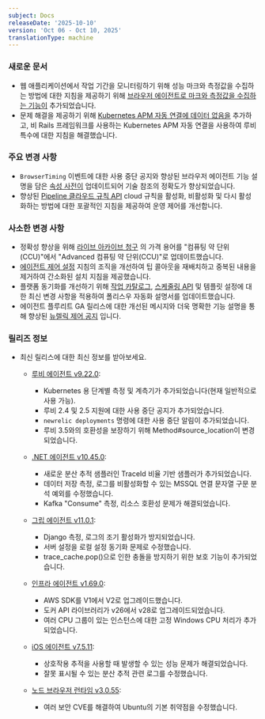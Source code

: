 ```yaml
---
subject: Docs
releaseDate: '2025-10-10'
version: 'Oct 06 - Oct 10, 2025'
translationType: machine
---
```


### 새로운 문서

* 웹 애플리케이션에서 작업 기간을 모니터링하기 위해 성능 마크와 측정값을 수집하는 방법에 대한 지침을 제공하기 위해 [브라우저 에이전트로 마크와 측정값을 수집하는 기능이](/whats-new/2025/09/whats-new-10-02-browser-marks-and-measures) 추가되었습니다.
* 문제 해결을 제공하기 위해 [Kubernetes APM 자동 연결에 데이터 없음을](/docs/apm/agents/ruby-agent/troubleshooting/no-data-kubernetes-auto-attach) 추가하고, 비 Rails 프레임워크를 사용하는 Kubernetes APM 자동 연결을 사용하여 루비 특수에 대한 지침을 해결했습니다.

### 주요 변경 사항

* `BrowserTiming` 이벤트에 대한 사용 중단 공지와 향상된 브라우저 에이전트 기능 설명을 담은 [속성 사전이](/attribute-dictionary) 업데이트되어 기술 참조의 정확도가 향상되었습니다.
* 향상된 [Pipeline 클라우드 규칙 API](/docs/new-relic-control/pipeline-control/cloud-rules-api) cloud 규칙을 활성화, 비활성화 및 다시 활성화하는 방법에 대한 포괄적인 지침을 제공하여 운영 제어를 개선합니다.

### 사소한 변경 사항

* 정확성 향상을 위해 [라이브 아카이브 청구](/docs/logs/get-started/live-archives-billing) 의 가격 용어를 &quot;컴퓨팅 약 단위(CCU)&quot;에서 &quot;Advanced 컴퓨팅 약 단위(CCU)&quot;로 업데이트했습니다.
* [에이전트 제어 설정](/docs/new-relic-control/agent-control/setup) 지침의 조직을 개선하여 팁 콜아웃을 재배치하고 중복된 내용을 제거하여 간소화된 설치 지침을 제공했습니다.
* 플랫폼 동기화를 개선하기 위해 [작업 카탈로그](/docs/workflow-automation/setup-and-configuration/actions-catalog), [스케줄링 API](/docs/workflow-automation/create-a-workflow-automation/start-schedule) 및 템플릿 설정에 대한 최신 변경 사항을 적용하여 폴리스우 자동화 설명서를 업데이트했습니다.
* 에이전트 플루리트 GA 릴리스에 대한 개선된 메시지와 더욱 명확한 기능 설명을 통해 향상된 [뉴렐릭 제어 공지](/whats-new/2025/09/whats-new-30-09-new-relic-control) 입니다.

### 릴리즈 정보

* 최신 릴리스에 대한 최신 정보를 받아보세요.

  * [루비 에이전트 v9.22.0](/docs/release-notes/agent-release-notes/ruby-release-notes/ruby-agent-9-22-0):

    * Kubernetes 용 단계별 측정 및 계측기가 추가되었습니다(현재 일반적으로 사용 가능).
    * 루비 2.4 및 2.5 지원에 대한 사용 중단 공지가 추가되었습니다.
    * `newrelic deployments` 명령에 대한 사용 중단 알림이 추가되었습니다.
    * 루비 3.5와의 호환성을 보장하기 위해 Method#source\_location이 변경되었습니다.

  * [.NET 에이전트 v10.45.0](/docs/release-notes/agent-release-notes/net-release-notes/net-agent-10-45-0):

    * 새로운 분산 추적 샘플러인 TraceId 비율 기반 샘플러가 추가되었습니다.
    * 데이터 저장 측정, 로그를 비활성화할 수 있는 MSSQL 연결 문자열 구문 분석 예외를 수정했습니다.
    * Kafka &quot;Consume&quot; 측정, 리소스 호환성 문제가 해결되었습니다.

  * [그립 에이전트 v11.0.1](/docs/release-notes/agent-release-notes/python-release-notes/python-agent-110001):

    * Django 측정, 로그의 조기 활성화가 방지되었습니다.
    * 서버 설정을 로컬 설정 동기화 문제로 수정했습니다.
    * trace\_cache.pop()으로 인한 충돌을 방지하기 위한 보호 기능이 추가되었습니다.

  * [인프라 에이전트 v1.69.0](/docs/release-notes/infrastructure-release-notes/infrastructure-agent-release-notes/new-relic-infrastructure-agent-1690):

    * AWS SDK를 V1에서 V2로 업그레이드했습니다.
    * 도커 API 라이브러리가 v26에서 v28로 업그레이드되었습니다.
    * 여러 CPU 그룹이 있는 인스턴스에 대한 고정 Windows CPU 처리가 추가되었습니다.

  * [iOS 에이전트 v7.5.11](/docs/release-notes/mobile-release-notes/ios-release-notes/ios-agent-7511):

    * 상호작용 추적을 사용할 때 발생할 수 있는 성능 문제가 해결되었습니다.
    * 잘못 표시될 수 있는 분산 추적 관련 로그를 수정했습니다.

  * [노드 브라우저 런타임 v3.0.55](/docs/release-notes/synthetics-release-notes/node-browser-runtime-release-notes/node-browser-runtime-3.0.55):

    * 여러 보안 CVE를 해결하여 Ubuntu의 기본 취약점을 수정했습니다.
